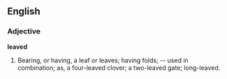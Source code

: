 ==English==

===Adjective===

'''leaved'''

#Bearing, or having, a leaf or leaves; having folds; -- used in combination; as, a four-leaved clover; a two-leaved gate; long-leaved.
